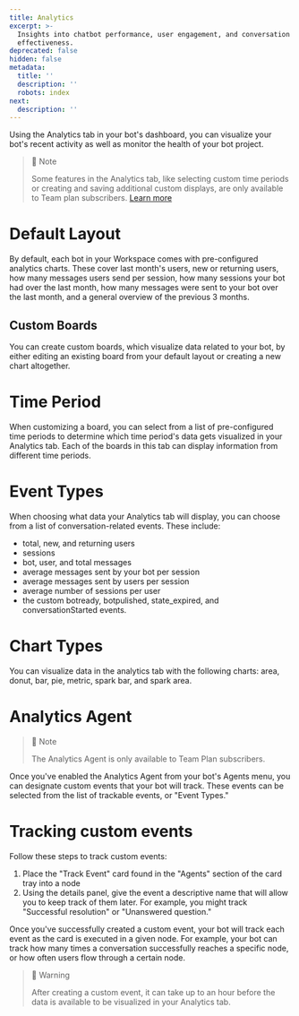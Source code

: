 ```yaml
---
title: Analytics
excerpt: >-
  Insights into chatbot performance, user engagement, and conversation
  effectiveness.
deprecated: false
hidden: false
metadata:
  title: ''
  description: ''
  robots: index
next:
  description: ''
---
```

Using the Analytics tab in your bot's dashboard, you can visualize your bot's recent activity as well as monitor the health of your bot project.

> 📘 Note
>
> Some features in the Analytics tab, like selecting custom time periods or creating and saving additional custom displays, are only available to Team plan subscribers. [Learn more](https://botpress.com/pricing)

# Default Layout

By default, each bot in your Workspace comes with pre-configured analytics charts. These cover last month's users, new or returning users, how many messages users send per session, how many sessions your bot had over the last month, how many messages were sent to your bot over the last month, and a general overview of the previous 3 months.

## Custom Boards

You can create custom boards, which visualize data related to your bot, by either editing an existing board from your default layout or creating a new chart altogether.

# Time Period

When customizing a board, you can select from a list of pre-configured time periods to determine which time period's data gets visualized in your Analytics tab. Each of the boards in this tab can display information from different time periods.

# Event Types

When choosing what data your Analytics tab will display, you can choose from a list of conversation-related events. These include:

* total, new, and returning users
* sessions
* bot, user, and total messages
* average messages sent by your bot per session
* average messages sent by users per session
* average number of sessions per user
* the custom botready, botpulished, state\_expired, and conversationStarted events.

# Chart Types

You can visualize data in the analytics tab with the following charts: area, donut, bar, pie, metric, spark bar, and spark area.

# Analytics Agent

> 📘 Note
>
> The Analytics Agent is only available to Team Plan subscribers.

Once you've enabled the Analytics Agent from your bot's Agents menu, you can designate custom events that your bot will track. These events can be selected from the list of trackable events, or "Event Types."

# Tracking custom events

Follow these steps to track custom events:

1. Place the "Track Event" card found in the "Agents" section of the card tray into a node
2. Using the details panel, give the event a descriptive name that will allow you to keep track of them later. For example, you might track "Successful resolution" or "Unanswered question."

Once you've successfully created a custom event, your bot will track each event as the card is executed in a given node. For example, your bot can track how many times a conversation successfully reaches a specific node, or how often users flow through a certain node.

> 🚧 Warning
>
> After creating a custom event, it can take up to an hour before the data is available to be visualized in your Analytics tab.